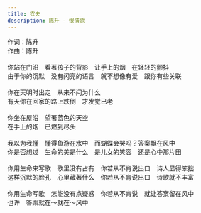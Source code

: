 ```yaml
---
title: 农夫
description: 陈升 - 恨情歌
---
```


作词：陈升<br />作曲：陈升<br /><br />你站在门沿　看著孩子的背影　让手上的烟　在轻轻的颤抖<br />由于你的沉默　没有闪亮的语言　就不想像有爱　跟你有些关联<br /><br />你在天明时出走　从来不问为什么<br />有天你在回家的路上跌倒　才发觉已老<br /><br />你坐在屋沿　望著蓝色的天空<br />在手上的烟　已燃到尽头<br /><br />我以为我懂　懂得鱼游在水中　而蝴蝶会哭吗？答案飘在风中<br />你是否想过　生命的美是什么　是儿女的笑容　还是心中那片田<br /><br />你用生命来写歌　歌里没有占有　你若从不肯说出口　诗人显得笨拙<br />这样沉默的脸孔　心里藏著什么　你若从不肯说出口　诗歌就不丰富<br /><br />你用生命写歌　怎能没有点疑惑　你若从不肯说　就让答案留在风中<br />也许　答案就在～就在～风中